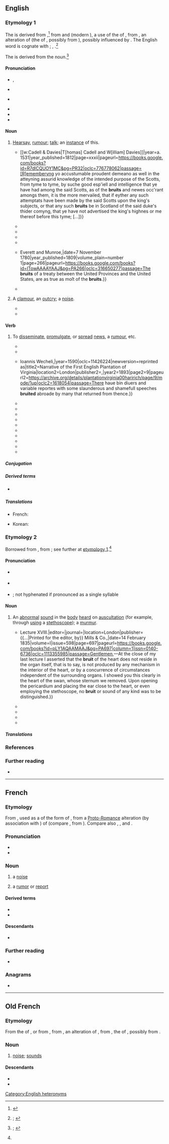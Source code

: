 {{also|brúit}}
==English==
{{was wotd|2020|August|10}}

===Etymology 1===
{{root|en|ine-pro|*h₁rewg-}}
The {{glossary|noun}} is derived from {{inh|en|enm|bruit|t=commotion, tumult; fame, renown; collective noun for a group of barons}}{{nb...|brewt, brewte, brut, brute, bruyt, bruyte|otherforms=1}},<ref>{{R:MED Online|pos=n|id=MED6204}}</ref> from {{der|en|xno|brut|t=commotion, tumult; noise, sounds; fame, renown; hearsay, rumour; collective noun for a group of barons}} and {{der|en|fro|bruit|t=commotion, tumult; noise, sounds; fame, renown; hearsay, rumour}} (modern {{cog|fr|bruit|t=noise; report, rumour}}), a {{glossary|noun}} use of the {{glossary|past}} {{glossary|participle}} of {{m|fro|bruire|t=to make a noise; to rattle; to roar; to rustle}}, from {{der|en|LL.|brugere}}, an alteration of {{der|en|la|rugīre|t=to roar}} (the {{glossary|present}} {{glossary|active}} {{glossary|infinitive}} of {{m|la|rugiō|t=to bray; to bellow, roar; to rumble}}, possibly from {{der|en|ine-pro|*h₁rewg-|t=to belch; to roar}}), possibly influenced by {{der|en|LL.|bragere|t=to bray}}. The English word is cognate with {{cog|ca|brogir|t=to roar}}; {{cog|pro|bruir}}, {{m|pro|brugir|t=to roar}}.<ref name="OED">{{R:OED Online|pos=n|id=23915|date=December 2016|nodot=1}}; {{R:Lexico|pos=n}}</ref>

The {{glossary|verb}} is derived from the noun.<ref>{{R:OED Online|pos=v|id=23916|date=December 2016|nodot=1}}; {{R:Lexico|pos=v}}</ref>

====Pronunciation====
* {{a|RP}} {{enPR|bro͞ot}}, {{IPA|en|/bɹuːt/}}
* {{audio|en|LL-Q1860 (eng)-I learned some phrases-bruit.wav|Audio (RP)}}
* {{a|GA}} {{IPA|en|/bɹut/}}
* {{audio|en|En-us-brute.ogg|Audio (GA)}}
* {{rhymes|en|uːt}}
* {{homophones|en|brute}}

====Noun====
{{en-noun|~}}

# {{lb|en|uncountable|archaic}} [[hearsay|Hearsay]], [[rumour#Noun|rumour]]; [[talk#Noun|talk]]; {{lb|en|countable}} an [[instance#Noun|instance]] of this.
#* {{quote-book|en|author=John Galt|authorlink=John Galt (novelist)|quotee={{w|Thomas Wolsey}}|chapter=[Appendix. Book III.] No. V. The Copie of My Lord Cardinall’s L’res, Sent to the [[w:Baron Dacre|Lord Dacre of the Northe]].|title=The Life and Administration of Cardinal Wolsey|location=London|publisher={{...|Printed for}} [[w:Cadell & Davies|T[homas] Cadell and W[illiam] Davies]]|year=a. 1531|year_published=1812|page=xxxii|pageurl=https://books.google.com/books?id=R7dlCQUOY1MC&pg=PR32|oclc=776778062|passage=[R]ememberyng yo{{sup|r}} accustumable proudent demeano{{sup|r}} as well in the atteyning assurid knowledge of the intended purpose of the Scotts, from tyme to tyme, by suche good esp'iell and intelligence that ye have had among the said Scotts, as of the '''bruits''' and newes occ'rant amongs them, it is the more mervailed, that if eyther any such attemptats have been made by the said Scotts upon the king's subjects, or that any such '''bruits''' be in Scotland of the said duke's thider comyng, that ye have not advertised the king's highnes or me thereof before this tyme; [...]}}
#* {{RQ:Shakespeare Henry 6-3|act=IV|scene=vii|page=167|column=1|passage=Brother, we will proclaime you out of hand, / The '''bruit''' thereof will bring you many friends.}}
#* {{RQ:Shakespeare Timon|act=V|scene=i|page=97|column=1|passage=But yet I loue my Country, and am not / One that reioyces in the common [[wreck|wracke]], / As common '''bruite''' doth put it.}}
#* {{RQ:Bacon Essayes|chapter=Of Vaine-Glory. LIIII.|page=308|passage=Neither can they [vainglorious people] be ''Secret'', and therefore not Effectuall; but according to the ''French'' Prouerbe; ''Beaucoup de Bruit, peu de Fruit'': ''Much '''Bruit''', little Fruit''.}}
#* {{RQ:Richardson Clarissa|volume=III|chapter=Letter XVII. From Mr. Lovelace, in Continuation.|page=104|passage=Common '''bruit'''!—Is virtue to be eſtabliſhed by common '''bruit''' only?—Has her virtue ever been ''proved''?—Who has dared to try her virtue?}}
#* {{quote-book|en|author=John Adams|authorlink=John Adams|chapter=Letter XXXVI|title=Correspondence of the Late President Adams.{{nb...|Originally Published in the Boston Patriot. In a Series of Letters.}}|location=Boston, Mass.|publisher={{...|Printed by}} Everett and Munroe,{{nb...|No. 78, State Street.}}|date=7 November 1780|year_published=1809|volume_plain=number 1|page=266|pageurl=https://books.google.com/books?id=ITowAAAAYAAJ&pg=PA266|oclc=316650277|passage=The '''bruits''' of a treaty between the United Provinces and the United States, are as true as moſt of the '''bruits'''.}}
#* {{quote-book|en|author=Michael Arlen|authorlink=Michael Arlen|chapter=Ep./1/1|title=“Piracy”: A Romantic Chronicle of These Days|location=London|publisher=[[w:William Collins, Sons|W[illiam] Collins Sons & Co.]]|year=1922|oclc=607498|ol=1519647W|passage=And so it had always pleased M. Stutz to expect great things from the dark young man whom he had first seen in his early twenties ; and his expectations had waxed rather than waned on hearing the faint '''bruit''' of the love of Ivor and Virginia—for Virginia, M. Stutz thought, would bring fineness to a point in a man like Ivor Marlay, [...]}}
# {{lb|en|countable|obsolete}} A [[clamour#Noun|clamour]], an [[outcry]]; a [[noise#Noun|noise]].
#* {{RQ:King James Version|Nahum|3|19|url=https://archive.org/stream/Bible1611/Binder1#page/n986/mode/1up|column=2|passage=There is no healing of thy bruiſe: thy wound is grieuous: all that heare the '''bruit''' of thee, ſhall clap the hands ouer thee: for vpon whom hath not thy wickedneſſe paſſed continually?}}
#* {{quote-book|en|author=Thomas Hood|authorlink=Thomas Hood|chapter=The Plea of the Midsummer Fairies|title=The Plea of the Midsummer Fairies, Hero and Leander, Lycus the Centaur, and Other Poems|location=Philadelphia, Pa.|publisher=[[w:Eliakim Littell|E[liakim] Littell]],{{nb...|Chesnut Street}}, and J. Grigg,{{nb...|No. 9, North Fourth Street.}}|year=1827|section=stanza XVI|page=6|pageurl=https://books.google.com/books?id=5skjAAAAMAAJ&pg=PA6|oclc=5209941|passage=[S]ome fresh '''bruit''' / Startled me all aheap!—and soon I saw / The horridest shape that ever raised my awe,— [...]}}

====Verb====
{{en-verb}}

# {{lb|en|transitive|archaic|_|in|_|Britain|current in the|_|US}} To [[disseminate]], [[promulgate]], or [[spread#Verb|spread]] [[news]], a [[rumour#Noun|rumour]], etc.
#* {{RQ:Ovid Golding Metamorphosis|book=2|folio=20|passage=And if it be to be beleued, as '''bruted''' is by fame. / A day did paſſe without the Sunne.}}
#* {{quote-book|en|author=Matthew Parker|authorlink=Matthew Parker|author2=John Strype|authorlink2=John Strype|chapter=[An Appendix to Archbishop Parker’s Life.] Number XI. Articles for the Dioceses, to be Inquired of in the Archbishop’s Metropolitical Visitation.|title=The Life and Acts of Matthew Parker, the First Archbishop of Canterbury in the Reign of [[w:Elizabeth I|Queen Elizabeth]].{{nb...|To which is Added, an Appendix, Containing Various Transcripts of Records, Letters, Instruments, and Other Papers, for the Asserting or Illustrating the foregoing History. In Four Books.}}|location=Oxford, Oxfordshire|publisher=[[w:Oxford University Press|Clarendon Press]]|year=a. 1576|year_published=1821|section=paragraph 22|volume=III|page=32|pageurl=https://books.google.com/books?id=pJRIAAAAMAAJ&pg=PA32|oclc=2430394|passage=Generally, Whether there be [...] any that stubbornly refuse to conform themselves to unity and good religion: any that '''bruiteth''' abroad rumours of the alteration of the same, or otherwise that disturbeth good orders, and the quietnes of Christs Church and Christian congregation.}}
#* {{quote-book|en|author=Thomas Hariot [''i.e.'', {{w|Thomas Harriot}}]|chapter=To the Adventvrers, Favorers, and VVellvvillers of the Enterprise for the Inhabitting and Planting in Virginia|title=A Briefe and True Report of the New Found Land of Virginia,{{nb...|of the Commodities and of the Nature and Manners of the Naturall Inhabitants. Discouered by the English Colony there Seated by Sir Richard Greinulle Knight. In the Yeere 1585. Which Remained vnder the Gouernement of Twelue Monethes, at the Speciall Charge and Direction of the Honourable Sir Walter Raleigh Knight Lord Warden of the Stanneries who therein hath beene fauoured and Authorised by Her Maiestie and Her Letters Patents: This Fore Book is Made in English by Thomas Hariot Seruantt to the abouenamed Sir Walter, a Member of the Colony, and there Imployed in Discouering.}}|location=Frankfurt am Main|publisher={{...|Typis}} Ioannis Wecheli,{{nb...|svmtibvs vero Theodori de Bry}}|year=1590|oclc=11426224|newversion=reprinted as|title2=Narrative of the First English Plantation of Virginia{{nb...|by Thomas Hariot: First Printed at London in 1588, now Reproduced after De Bry’s Illustrated Edition Printed at Frankfort in 1590, the Illustrations having been Designed in Virginia in 1585 by John White}}|location2=London|publisher2={{w|Bernard Quaritch}},{{nb...|15 Piccadilly, W.}}|year2=1893|page2=9|pageurl2=https://archive.org/details/plantationvirginia00haririch/page/9/mode/1up|oclc2=1618054|passage=There haue bin diuers and variable reportes with some slaunderous and shamefull speeches '''bruited''' abroade by many that returned from thence.}}
#* {{RQ:Shakespeare Hamlet Q1-2|version=Q2|act=I|scene=ii|url=https://books.google.com/books?id=jtBcAAAAcAAJ&pg=PP15|lines=127–128|passage=And the Kings rowſe the heauen shall '''brute''' againe, / Reſpeaking earthly thunder; [...]}}
#* {{quote-journal|en|title=Character of an Ex-sheriff|magazine=The Rambler’s Magazine; or, Fashionable Emporium of Polite Literature,{{nb...|the Fine Arts—Politics—Theatrical Excellencies—Wit—Humour—Genius—Taste—Gallantry—and All the Gay Variety of Supreme Bon Ton.}}|location=London|publisher=[[w:William Benbow|[William] Benbow]],{{nb...|printer, Byron’s Head, Castle Street, Leicester Square.}}|date=1 September 1822|volume=I|issue=IX|page=413|pageurl=https://books.google.com/books?id=r103AAAAMAAJ&pg=PA413|oclc=40637333|passage=Even his amours he '''bruits''' forth to the public, to the delight of every pot-boy.}}
#* {{RQ:Dickens Barnaby Rudge|volume=II|chapter=33|page=128|passage=As he took John Willet's view of the matter in regard to the propriety of not '''bruiting''' the tale abroad, unless the spirit should appear to him again, in which case it would be necessary to take immediate counsel with the clergyman, it was solemnly resolved that it should be hushed up and kept quiet.}}
#* {{quote-book|en|author=Herodotus|authorlink=Herodotus|chapter=The Sixth Book of the History of Herodotus, Entitled Erato|translators={{w|George Rawlinson}}, assisted by Henry Rawlinson and [[w:John Gardner Wilkinson|J[ohn] G[ardner] Wilkinson]]|title=[[w:Histories (Herodotus)|The History of Herodotus.{{nb...|A New English Version, Edited with Copious Notes and Appendices, Illustrating the History and Geography of Herodotus, from the Most Recent Sources of Information; and Embodying the Chief Results, Historical and Ethnographical, which have been Obtained in the Progress of Cuneiform and Hieroglyphical Discovery. [...]}} In Four Volumes]]|location=London|publisher=[[w:John Murray (publisher)|John Murray]],{{nb...|Albemarle Street.}}|year=1859|volume=III|section=paragraph 64|page=458|pageurl=https://books.google.com/books?id=FosCAAAAQAAJ&pg=PA458|oclc=960879497|passage=In course of time [[w:Ariston of Sparta|Ariston]] died; and {{w|Demaratus}} received the kingdom: but it was fated, as it seems, that these words, when '''bruited''' abroad, should strip him of his sovereignty.}}
#* {{RQ:Orczy Elusive Pimpernel|chapter=Time—Place—Conditions|page=121|passage=What need to '''bruit''' our pleasant quarrel abroad? You will like the weapons, sir, and you shall have your own choice from the pair&nbsp;… You are a fine fencer, I feel sure&nbsp;…}}
#* {{quote-book|en|author=Ovid|authorlink=Ovid|chapter=&#91;[[w:Amores (Ovid)|The Amores]].&#93; Book the Third.|translator={{w|Grant Showerman}}|editors=[[w:Thomas Ethelbert Page|T[homas] E[thelbert] Page]] and [[w:W. H. D. Rouse|W[illiam] H[enry] D[enham] Rouse]]|title={{w|Heroides}} and Amores{{nb...|With an English Translation}}|series={{w|Loeb Classical Library}}|seriesvolume=41|location=London|publisher=[[w:Heinemann (publisher)|William Heinemann]]; New York, N.Y.: [[w:Macmillan Inc|The Macmillan Company]]|year=1914|section=section I|page=445|pageurl=https://archive.org/details/heroidesamores00ovid/page/445/mode/1up|oclc=685374|passage=Thou art not ware, but thou art tossed on the tongues of all the city, casting away all shame, thou '''bruitest''' abroad thy deeds.}}
#* {{quote-book|en|author=Marvin Kaye|authorlink=Marvin Kaye|chapter=20|chapterurl=https://books.google.com/books?id=fGq_AwAAQBAJ&pg=PT119|title=The Grand Ole Opry Murders|series=A Hilary Quayle Mystery|seriesvolume=2|location=London|publisher=Head of Zeus|year=1974|year_published=2014|isbn=978-1-78408-638-1|passage=TV news shows had been '''bruiting''' the Boulder case, too; as a result, the atmosphere in the press section that night was knife-keen.}}
#* {{quote-book|en|author=Don DeLillo|authorlink=Don DeLillo|title=[[w:Underworld (DeLillo novel)|Underworld]]|edition=1st trade paperback|location=New York, N.Y.|publisher=[[w:Charles Scribner's Sons|Scribner]]|year=1997|year_published=2003|page=421|pageurl=https://books.google.com/books?id=m0oRCgAAQBAJ&pg=PA421|isbn=978-0-684-84815-0|passage=Paranoid. Now he knew what it meant, this word that was bandied and '''bruited''' so easily, and he sensed the connections being made around him, [...]}}
#* {{quote-web|en|author=Darren Murph|title=China’s Maglev Trains to Hit 1,000km/h in Three Years,{{nb...|Doc Brown to Finally Get 1985 Squared Away}}|archiveurl=https://web.archive.org/web/20200810111610/https://www.engadget.com/2010-08-04-chinas-maglev-trains-to-hit-1-000kph-in-three-years-doc-brown.html|archivedate=10 August 2020|work={{w|Engadget}}|date=4 August 2010|passage=[I]t's '''bruited''' that the tunnel would cost "10 to 20 million yuan ($2.95 million) more than the current high speed railway for ''each kilometer''." Pony up, taxpayers!}}
#* {{quote-book|en|author=Marie Arana|authorlink=Marie Arana|chapter=Man of Difficulties|title=Bolívar: American Liberator|location=New York, N.Y.|publisher={{w|Simon & Schuster}}|year=2013|page=388|pageurl=https://books.google.com/books?id=SnZj6v_gJPAC&pg=PA388|isbn=978-1-4391-1019-5|passage='''Bruiting''' about this notion of a "monarchical project," the Englishman persuaded himself that [[w:Simón Bolívar|[Simón] Bolívar]] himself aspired to such a model.}}

=====Conjugation=====
{{en-conj-simple}}

=====Derived terms=====
* {{l|en|bruiter}} {{qualifier|archaic}}

=====Translations=====
{{trans-top|to disseminate, promulgate, or spread news, a rumour, etc.}}
* French: {{t+|fr|ébruiter}}
{{trans-mid}}
* Korean: {{t|ko|퍼뜨리다}}
{{trans-bottom}}

===Etymology 2===
Borrowed from {{bor|en|fr|bruit|t=noise; report, rumour}}, from {{der|en|fro|bruit|t=noise; sounds}}; see further at [[#Etymology 1|etymology 1]].<ref name="OED"/>

====Pronunciation====
* {{a|RP}} {{IPA|en|/ˈbɹuːi/|/bɹuːˈiː/|/bɹuːt/}}
* {{a|GA}} {{IPA|en|/ˈbɹui/|/bɹuˈi/|/bɹut/}}
* {{hyphenation|en|bru|it}}; not hyphenated if pronounced as a single syllable

====Noun====
{{en-noun}}

# {{lb|en|medicine}} An [[abnormal]] [[sound#Noun|sound]] in the [[body]] [[hear]]d on [[auscultation]] (for example, through [[use#Verb|using]] a [[stethoscope]]); a [[murmur#Noun|murmur]]. {{defdate|from 19th c.}}
#* {{quote-journal|en|author=F[rançois] Magendie|authorlink=François Magendie|title=Physiology. Lectures on the Physical Conditions of the Tissues of the Body, as Applied to the Explanation of the Vital Phenomena. {{...|Delivered at the College of France in 1834. By F. Magendie, Professor of Physiology and Medicine in the College.}} Lecture XVIII.|editor={{w|Thomas Wakley}}|journal={{w|The Lancet}}|location=London|publisher={{...|Printed for the editor, by}} Mills & Co.,{{nb...|Bolt-Court, Fleet-Street.}}|date=14 February 1835|volume=I|issue=598|page=697|pageurl=https://books.google.com/books?id=pLY1AQAAMAAJ&pg=PA697|column=1|issn=0140-6736|oclc=1113355985|passage=Gentlemen,—At the close of my last lecture I asserted that the '''bruit''' of the heart does not reside in the organ itself, that is to say, is not produced by any mechanism in the interior of the heart, or by a concurrence of circumstances independent of the surrounding organs. I showed you this clearly in the heart of the swan, whose sternum we removed. Upon opening the pericardium and placing the ear close to the heart, or even employing the stethoscope, no '''bruit''' or sound of any kind was to be distinguished.}}
#* {{quote-journal|en|title=Researches on the Cause of the Abnormal Auscultatory Sounds in the Large Arteries, &c. By M. Beau.|editors=[[w:James Johnson (surgeon)|James Johnson]] and Henry James Johnson|journal=The Medico-chirurgical Review, and Journal of Practical Medicine|location=London|publisher=S. Highley,{{nb...|32, Fleet Street, reprinted in New York, by Mr. Wood.}}|date=1 October 1838|volume=29 (New Series)|issue=18|page=572|pageurl=https://books.google.com/books?id=I-cEAAAAQAAJ&pg=RA2-PA572|column=1|oclc=659155566|passage=Besides chlorosis, there are several analogous affections, especially such as proceed from large losses of blood, in which the arterial '''bruits''' are generally very distinctly perceptible. In all these cases the existence of the '''bruits''' coincides with a more than ordinary fulness of the pulse: when this ceases, the '''bruits''' become invariably less and less manifest. [Translated from the ''Archives Generales de Medecine''.]}}
#* {{quote-journal|en|title=The Seat of the So-called Anæmic Bruit of the Cardiac Base|editor=I[saac] Minis Hays|journal={{w|The American Journal of the Medical Sciences}}|location=Philadelphia, Pa.|publisher=[[w:Henry Charles Lea|Henry C[harles] Lea]]|month=October|year=1879|volume=LXXVIII (New Series)|issue=CLVI|page=565|pageurl=https://books.google.com/books?id=QPFGAQAAMAAJ&pg=PA565|issn=0002-9629|oclc=192112627|passage=The '''bruit''' in the pulmonary artery is always accompanied by the jugular '''bruit'''. In cases where the mitral valve is affected, we are sure to meet with two other '''bruits''': one of which is in the pulmonary artery, and the other in the jugular veins. [Summarized from the ''London Medical Record'', 15 June 1879.]}}
#* {{quote-book|en|author=William Likoff|author2=John H. Davie|chapter=The Normal Heart|editor=Franklin C[arl] Massey|title=Clinical Cardiology|location=Baltimore, Md.|publisher=[[w:Lippincott Williams & Wilkins|The Williams & Wilkins Company]]|year=1953|page=111|pageurl=https://books.google.com.sg/books?id=CMcwt1RiC8QC&pg=PA111|oclc=2904503|passage=The recognition and designation of a murmur as functional is a frontal challenge, for there is no absolute means of proof. The '''bruit''' is located most commonly at the pulmonic area, is of faint intensity, and uniform pitch.}}
#* {{quote-book|en|author=Barbara Aehlert|chapter=Atrial Rhythms|title=ECGs Made Easy|edition=5th|location=St. Louis, Mo.|publisher={{w|Elsevier}} [[w:Mosby (imprint)|Mosby]]|year=2013|page=117|pageurl=https://books.google.com/books?id=jg9qBgAAQBAJ&pg=PA117|column=1|isbn=978-0-323-17057-4|passage=Check for carotid '''bruits''' by listening to each carotid artery with a stethoscope. A '''bruit''' is a blowing or rushing sound that is created by the turbulence within the vessel. If a '''bruit''' is heard, do not perform this procedure.}}

=====Translations=====
{{trans-top|abnormal sound heard on auscultation}}
{{trans-mid}}
{{trans-bottom}}

===References===
<references />

===Further reading===
* {{pedia}}

[[Category:English heteronyms]]

----

==French==

===Etymology===
{{root|fr|ine-pro|*h₁rewg-}}
From {{inh|fr|fro|bruit}}, used as a {{glossary|noun}} of the {{glossary|past}} {{glossary|participle}} form of {{m|fro|bruire|t=to roar}}, from a [[w:Proto-Romance language|Proto-Romance]] alteration (by association with {{m|fro|braire|t=to bray; to cry out, shout out}}) of {{inh|fr|la|rugītus|t=brayed; bellowed, roared; rumbled}} (compare {{inh|fr|VL.|*brugitus}}, from {{inh|fr|la|*brūgere}}). Compare also {{cog|es|ruido}}, {{cog|pt|ruído}}, and {{m+|fr|rut}}.

===Pronunciation===
* {{fr-IPA}}
* {{audio|fr|Fr-bruit.ogg|audio}}

===Noun===
{{fr-noun|m}}

# a [[noise#Noun|noise]]
#: {{syn|fr|hélas|q1=Louisiana}}
# a [[rumor#Noun|rumor]] or [[report#Noun|report]]

====Derived terms====
* {{l|fr|bruitage}}
* {{l|fr|bruiteur}}

====Descendants====
* {{desc|en|bruit|bor=1}}

===Further reading===
* {{R:TLFi}}

===Anagrams===
* {{anagrams|fr|a=birtu|tribu}}

----

==Old French==

===Etymology===
{{root|fro|ine-pro|*h₁rewg-}}
From the {{glossary|past}} {{glossary|participle}} of {{m|fro|bruire|t=to roar}}, or from {{inh|fro|VL.|*brūgitus}}, from {{inh|fro|la|*brūgere}}, an alteration of {{inh|fro|la||rugītus|t=brayed; bellowed, roared; rumbled}}, from {{m|la|rugīre}}, the {{glossary|present}} {{glossary|active}} {{glossary|infinitive}} of {{m|la|rugiō|t=to bray; to bellow, roar; to rumble}}, possibly from {{der|fro|ine-pro|*h₁rewg-|t=to belch; to roar}}.

===Noun===
{{fro-noun|m}}

# [[noise#Noun|noise]]; [[sound#Noun|sounds]]
#: {{syn|fro|noise}}

====Descendants====
* {{desc|en|bruit|bor=1}}
* {{desc|fr|bruit}}